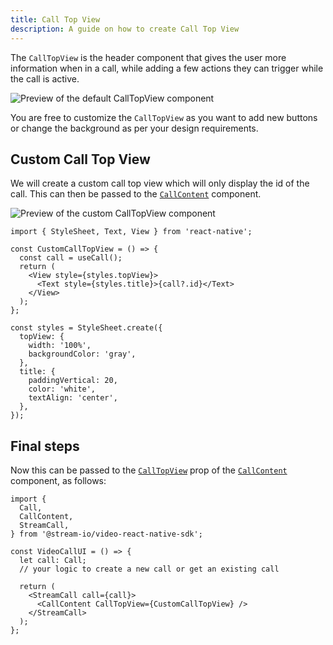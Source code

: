 ```yaml
---
title: Call Top View
description: A guide on how to create Call Top View
---
```


The `CallTopView` is the header component that gives the user more information when in a call, while adding a few actions they can trigger while the call is active.

![Preview of the default CallTopView component](../assets/05-ui-cookbook/04-replacing-call-top-view/call-top-view-default.png)

You are free to customize the `CallTopView` as you want to add new buttons or change the background as per your design requirements.

## Custom Call Top View

We will create a custom call top view which will only display the id of the call. This can then be passed to the [`CallContent`](../../ui-components/call/call-content) component.

![Preview of the custom CallTopView component](../assets/05-ui-cookbook/04-replacing-call-top-view/call-top-view-custom.png)

```tsx
import { StyleSheet, Text, View } from 'react-native';

const CustomCallTopView = () => {
  const call = useCall();
  return (
    <View style={styles.topView}>
      <Text style={styles.title}>{call?.id}</Text>
    </View>
  );
};

const styles = StyleSheet.create({
  topView: {
    width: '100%',
    backgroundColor: 'gray',
  },
  title: {
    paddingVertical: 20,
    color: 'white',
    textAlign: 'center',
  },
});
```

## Final steps

Now this can be passed to the [`CallTopView`](../../ui-components/call/call-content/#calltopview) prop of the [`CallContent`](../../ui-components/call/call-content) component, as follows:

```tsx {13}
import {
  Call,
  CallContent,
  StreamCall,
} from '@stream-io/video-react-native-sdk';

const VideoCallUI = () => {
  let call: Call;
  // your logic to create a new call or get an existing call

  return (
    <StreamCall call={call}>
      <CallContent CallTopView={CustomCallTopView} />
    </StreamCall>
  );
};
```
